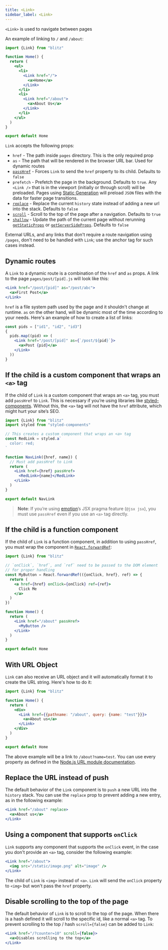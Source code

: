 ```yaml
---
title: <Link>
sidebar_label: <Link>
---
```


`<Link>` is used to navigate between pages

An example of linking to `/` and `/about`:

```jsx
import {Link} from "blitz"

function Home() {
  return (
    <ul>
      <li>
        <Link href="/">
          <a>Home</a>
        </Link>
      </li>
      <li>
        <Link href="/about">
          <a>About Us</a>
        </Link>
      </li>
    </ul>
  )
}

export default Home
```

`Link` accepts the following props:

- `href` - The path inside `pages` directory. This is the only required prop
- `as` - The path that will be rendered in the browser URL bar. Used for dynamic routes
- [`passHref`](#if-the-child-is-a-custom-component-that-wraps-an-a-tag) - Forces `Link` to send the `href` property to its child. Defaults to `false`
- `prefetch` - Prefetch the page in the background. Defaults to `true`. Any `<Link />` that is in the viewport (initially or through scroll) will be preloaded. Pages using [Static Generation](./get-static-props) will preload `JSON` files with the data for faster page transitions.
- [`replace`](#replace-the-url-instead-of-push) - Replace the current `history` state instead of adding a new url into the stack. Defaults to `false`
- [`scroll`](#disable-scrolling-to-the-top-of-the-page) - Scroll to the top of the page after a navigation. Defaults to `true`
- [`shallow`](#todo) - Update the path of the current page without rerunning [`getStaticProps`](./get-static-props) or [`getServerSideProps`](./get-server-side-props). Defaults to `false`

External URLs, and any links that don't require a route navigation using `/pages`, don't need to be handled with `Link`; use the anchor tag for such cases instead.

## Dynamic routes

A `Link` to a dynamic route is a combination of the `href` and `as` props. A link to the page `pages/post/[pid].js` will look like this:

```jsx
<Link href="/post/[pid]" as="/post/abc">
  <a>First Post</a>
</Link>
```

`href` is a file system path used by the page and it shouldn't change at runtime. `as` on the other hand, will be dynamic most of the time according to your needs. Here's an example of how to create a list of links:

```jsx
const pids = ["id1", "id2", "id3"]
{
  pids.map((pid) => (
    <Link href="/post/[pid]" as={`/post/${pid}`}>
      <a>Post {pid}</a>
    </Link>
  ))
}
```

## If the child is a custom component that wraps an `<a>` tag

If the child of `Link` is a custom component that wraps an `<a>` tag, you must add `passHref` to `Link`. This is necessary if you’re using libraries like [styled-components](https://styled-components.com/). Without this, the `<a>` tag will not have the `href` attribute, which might hurt your site’s SEO.

```jsx
import {Link} from "blitz"
import styled from "styled-components"

// This creates a custom component that wraps an <a> tag
const RedLink = styled.a`
  color: red;
`

function NavLink({href, name}) {
  // Must add passHref to Link
  return (
    <Link href={href} passHref>
      <RedLink>{name}</RedLink>
    </Link>
  )
}

export default NavLink
```

> **Note**: If you’re using [emotion](https://emotion.sh/)’s JSX pragma feature (`@jsx jsx`), you must use `passHref` even if you use an `<a>` tag directly.

## If the child is a function component

If the child of `Link` is a function component, in addition to using `passHref`, you must wrap the component in [`React.forwardRef`](https://reactjs.org/docs/react-api.html#reactforwardref):

```jsx
import {Link} from "blitz"

// `onClick`, `href`, and `ref` need to be passed to the DOM element
// for proper handling
const MyButton = React.forwardRef(({onClick, href}, ref) => {
  return (
    <a href={href} onClick={onClick} ref={ref}>
      Click Me
    </a>
  )
})

function Home() {
  return (
    <Link href="/about" passHref>
      <MyButton />
    </Link>
  )
}

export default Home
```

## With URL Object

`Link` can also receive an URL object and it will automatically format it to create the URL string. Here's how to do it:

```jsx
import {Link} from "blitz"

function Home() {
  return (
    <div>
      <Link href={{pathname: "/about", query: {name: "test"}}}>
        <a>About us</a>
      </Link>
    </div>
  )
}

export default Home
```

The above example will be a link to `/about?name=test`. You can use every property as defined in the [Node.js URL module documentation](https://nodejs.org/api/url.html#url_url_strings_and_url_objects).

## Replace the URL instead of push

The default behavior of the `Link` component is to `push` a new URL into the `history` stack. You can use the `replace` prop to prevent adding a new entry, as in the following example:

```jsx
<Link href="/about" replace>
  <a>About us</a>
</Link>
```

## Using a component that supports `onClick`

`Link` supports any component that supports the `onClick` event, in the case you don't provide an `<a>` tag, consider the following example:

```jsx
<Link href="/about">
  <img src="/static/image.png" alt="image" />
</Link>
```

The child of `Link` is `<img>` instead of `<a>`. `Link` will send the `onClick` property to `<img>` but won't pass the `href` property.

## Disable scrolling to the top of the page

The default behavior of `Link` is to scroll to the top of the page. When there is a hash defined it will scroll to the specific id, like a normal `<a>` tag. To prevent scrolling to the top / hash `scroll={false}` can be added to `Link`:

```jsx
<Link href="/?counter=10" scroll={false}>
  <a>Disables scrolling to the top</a>
</Link>
```
